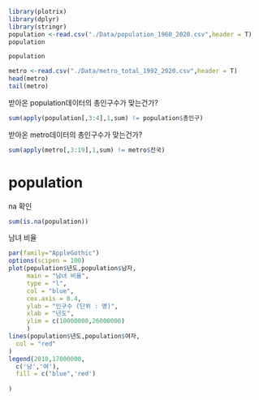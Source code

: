 ```r
library(plotrix)
library(dplyr)
library(stringr)
population <-read.csv("./Data/population_1960_2020.csv",header = T)
population
```

```r
population
```

```r
metro <-read.csv("./Data/metro_total_1992_2020.csv",header = T)
head(metro)
tail(metro)
```

받아온 population데이터의 총인구수가 맞는건가?

```r
sum(apply(population[,3:4],1,sum) != population$총인구)
```

받아온 metro데이터의 총인구수가 맞는건가?

```r
sum(apply(metro[,3:19],1,sum) != metro$전국)
```

# population

na 확인

```r
sum(is.na(population))
```

남녀 비율

```r
par(family="AppleGothic")
options(scipen = 100)
plot(population$년도,population$남자,
     main = "남녀 비율",
     type = "l",
     col = "blue",
     cex.axis = 0.4,
     ylab = "인구수 (단위 : 명)",
     xlab = "년도",
     ylim = c(10000000,26000000)
     )
lines(population$년도,population$여자,
  col = "red" 
)
legend(2010,17000000,
  c('남','여'),
  fill = c("blue",'red')
  
)

```
